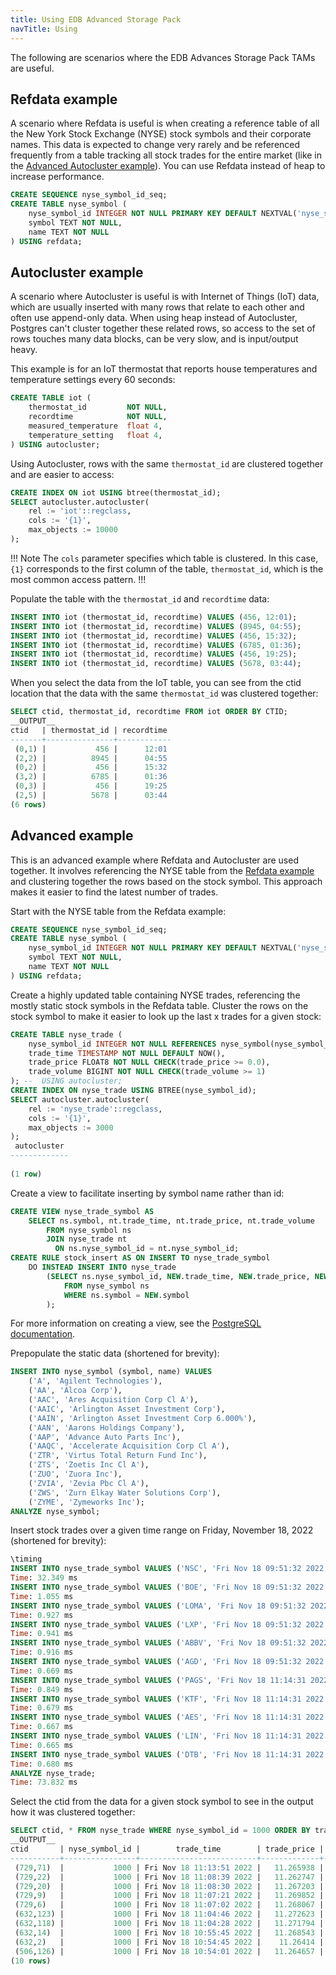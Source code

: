 ```yaml
---
title: Using EDB Advanced Storage Pack
navTitle: Using
---
```


The following are scenarios where the EDB Advances Storage Pack TAMs are useful.

## Refdata example

A scenario where Refdata is useful is when creating a reference table of all the New York Stock Exchange (NYSE) stock symbols and their corporate names. This data is expected to change very rarely and be referenced frequently from a table tracking all stock trades for the entire market (like in the [Advanced Autocluster example](#advanced-autocluster-example)). You can use Refdata instead of heap to increase performance. 

```sql
CREATE SEQUENCE nyse_symbol_id_seq;
CREATE TABLE nyse_symbol (
	nyse_symbol_id INTEGER NOT NULL PRIMARY KEY DEFAULT NEXTVAL('nyse_symbol_id_seq'),
	symbol TEXT NOT NULL,
	name TEXT NOT NULL
) USING refdata;
```
## Autocluster example

A scenario where Autocluster is useful is with Internet of Things (IoT) data, which are usually inserted with many rows that relate to each other and often use append-only data. When using heap instead of Autocluster, Postgres can't cluster together these related rows, so access to the set of rows touches many data blocks, can be very slow, and is input/output heavy.

This example is for an IoT thermostat that reports house temperatures and temperature settings every 60 seconds:

```sql
CREATE TABLE iot (
    thermostat_id         NOT NULL,
    recordtime            NOT NULL,
    measured_temperature  float 4,
    temperature_setting   float 4,
) USING autocluster;
```

Using Autocluster, rows with the same `thermostat_id` are clustered together and are easier to access:

```sql
CREATE INDEX ON iot USING btree(thermostat_id);
SELECT autocluster.autocluster(
    rel := 'iot'::regclass,
    cols := '{1}',
    max_objects := 10000
);
```

!!! Note
The `cols` parameter specifies which table is clustered. In this case, `{1}` corresponds to the first column of the table, `thermostat_id`, which is the most common access pattern.
!!!

Populate the table with the `thermostat_id` and `recordtime` data:

```sql
INSERT INTO iot (thermostat_id, recordtime) VALUES (456, 12:01);
INSERT INTO iot (thermostat_id, recordtime) VALUES (8945, 04:55);
INSERT INTO iot (thermostat_id, recordtime) VALUES (456, 15:32);
INSERT INTO iot (thermostat_id, recordtime) VALUES (6785, 01:36);
INSERT INTO iot (thermostat_id, recordtime) VALUES (456, 19:25);
INSERT INTO iot (thermostat_id, recordtime) VALUES (5678, 03:44);
```

When you select the data from the IoT table, you can see from the ctid location that the data with the same `thermostat_id` was clustered together:

```sql
SELECT ctid, thermostat_id, recordtime FROM iot ORDER BY CTID;
__OUTPUT__
ctid   | thermostat_id | recordtime
-------+---------------+------------
 (0,1) |           456 |      12:01
 (2,2) |          8945 |      04:55
 (0,2) |           456 |      15:32
 (3,2) |          6785 |      01:36
 (0,3) |           456 |      19:25
 (2,5) |          5678 |      03:44
(6 rows)
```

 ## Advanced example

This is an advanced example where Refdata and Autocluster are used together. It involves referencing the NYSE table from the [Refdata example](#refdata) and clustering together the rows based on the stock symbol. This approach makes it easier to find the latest number of trades. 

Start with the NYSE table from the Refdata example: 

```sql
CREATE SEQUENCE nyse_symbol_id_seq;
CREATE TABLE nyse_symbol (
	nyse_symbol_id INTEGER NOT NULL PRIMARY KEY DEFAULT NEXTVAL('nyse_symbol_id_seq'),
	symbol TEXT NOT NULL,
	name TEXT NOT NULL
) USING refdata;
```

Create a highly updated table containing NYSE trades, referencing the mostly static stock symbols in the Refdata table. Cluster the rows on the stock symbol to make it easier to look up the last x trades for a given stock: 

```sql
CREATE TABLE nyse_trade (
	nyse_symbol_id INTEGER NOT NULL REFERENCES nyse_symbol(nyse_symbol_id),
	trade_time TIMESTAMP NOT NULL DEFAULT NOW(),
	trade_price	FLOAT8 NOT NULL CHECK(trade_price >= 0.0),
	trade_volume BIGINT NOT NULL CHECK(trade_volume >= 1)
); --  USING autocluster;
CREATE INDEX ON nyse_trade USING BTREE(nyse_symbol_id);
SELECT autocluster.autocluster(
	rel := 'nyse_trade'::regclass,
	cols := '{1}',
	max_objects := 3000
);
 autocluster 
-------------
 
(1 row)
```

Create a view to facilitate inserting by symbol name rather than id: 

```sql
CREATE VIEW nyse_trade_symbol AS
	SELECT ns.symbol, nt.trade_time, nt.trade_price, nt.trade_volume
		FROM nyse_symbol ns
		JOIN nyse_trade nt
		  ON ns.nyse_symbol_id = nt.nyse_symbol_id;
CREATE RULE stock_insert AS ON INSERT TO nyse_trade_symbol
	DO INSTEAD INSERT INTO nyse_trade
		(SELECT ns.nyse_symbol_id, NEW.trade_time, NEW.trade_price, NEW.trade_volume
			FROM nyse_symbol ns
			WHERE ns.symbol = NEW.symbol
		);
```

For more information on creating a view, see the [PostgreSQL documentation](https://www.postgresql.org/docs/current/sql-createview.html).

Prepopulate the static data (shortened for brevity): 

```sql
INSERT INTO nyse_symbol (symbol, name) VALUES
    ('A', 'Agilent Technologies'),
	('AA', 'Alcoa Corp'),
	('AAC', 'Ares Acquisition Corp Cl A'),
	('AAIC', 'Arlington Asset Investment Corp'),
	('AAIN', 'Arlington Asset Investment Corp 6.000%'),
	('AAN', 'Aarons Holdings Company'),
	('AAP', 'Advance Auto Parts Inc'),
	('AAQC', 'Accelerate Acquisition Corp Cl A'),
    ('ZTR', 'Virtus Total Return Fund Inc'),
	('ZTS', 'Zoetis Inc Cl A'),
	('ZUO', 'Zuora Inc'),
	('ZVIA', 'Zevia Pbc Cl A'),
	('ZWS', 'Zurn Elkay Water Solutions Corp'),
	('ZYME', 'Zymeworks Inc');
ANALYZE nyse_symbol;
```

Insert stock trades over a given time range on Friday, November 18, 2022 (shortened for brevity):

```sql 
\timing
INSERT INTO nyse_trade_symbol VALUES ('NSC', 'Fri Nov 18 09:51:32 2022', 248.100000, 98778);
Time: 32.349 ms
INSERT INTO nyse_trade_symbol VALUES ('BOE', 'Fri Nov 18 09:51:32 2022', 9.640000, 72973);
Time: 1.055 ms
INSERT INTO nyse_trade_symbol VALUES ('LOMA', 'Fri Nov 18 09:51:32 2022', 6.180000, 41632);
Time: 0.927 ms
INSERT INTO nyse_trade_symbol VALUES ('LXP', 'Fri Nov 18 09:51:32 2022', 10.670000, 85768);
Time: 0.941 ms
INSERT INTO nyse_trade_symbol VALUES ('ABBV', 'Fri Nov 18 09:51:32 2022', 155.000000, 46842);
Time: 0.916 ms
INSERT INTO nyse_trade_symbol VALUES ('AGD', 'Fri Nov 18 09:51:32 2022', 9.360000, 90684);
Time: 0.669 ms
INSERT INTO nyse_trade_symbol VALUES ('PAGS', 'Fri Nov 18 11:14:31 2022', 12.985270, 34734);
Time: 0.849 ms
INSERT INTO nyse_trade_symbol VALUES ('KTF', 'Fri Nov 18 11:14:31 2022', 8.435753, 73719);
Time: 0.679 ms
INSERT INTO nyse_trade_symbol VALUES ('AES', 'Fri Nov 18 11:14:31 2022', 28.072732, 549);
Time: 0.667 ms
INSERT INTO nyse_trade_symbol VALUES ('LIN', 'Fri Nov 18 11:14:31 2022', 334.617829, 39838);
Time: 0.665 ms
INSERT INTO nyse_trade_symbol VALUES ('DTB', 'Fri Nov 18 11:14:31 2022', 18.679245, 55863);
Time: 0.680 ms
ANALYZE nyse_trade;
Time: 73.832 ms
```

Select the ctid from the data for a given stock symbol to see in the output how it was clustered together:

```sql
SELECT ctid, * FROM nyse_trade WHERE nyse_symbol_id = 1000 ORDER BY trade_time DESC LIMIT 10;
__OUTPUT__
ctid       | nyse_symbol_id |        trade_time        | trade_price | trade_volume 
-----------+----------------+--------------------------+-------------+--------------
 (729,71)  |           1000 | Fri Nov 18 11:13:51 2022 |   11.265938 |        72662
 (729,22)  |           1000 | Fri Nov 18 11:08:39 2022 |   11.262747 |        50897
 (729,20)  |           1000 | Fri Nov 18 11:08:30 2022 |   11.267203 |        37120
 (729,9)   |           1000 | Fri Nov 18 11:07:21 2022 |   11.269852 |          792
 (729,6)   |           1000 | Fri Nov 18 11:07:02 2022 |   11.268067 |        46221
 (632,123) |           1000 | Fri Nov 18 11:04:46 2022 |   11.272623 |        97874
 (632,118) |           1000 | Fri Nov 18 11:04:28 2022 |   11.271794 |        65579
 (632,14)  |           1000 | Fri Nov 18 10:55:45 2022 |   11.268543 |         8557
 (632,2)   |           1000 | Fri Nov 18 10:54:45 2022 |    11.26414 |        94078
 (506,126) |           1000 | Fri Nov 18 10:54:01 2022 |   11.264657 |        89641
(10 rows)
```

